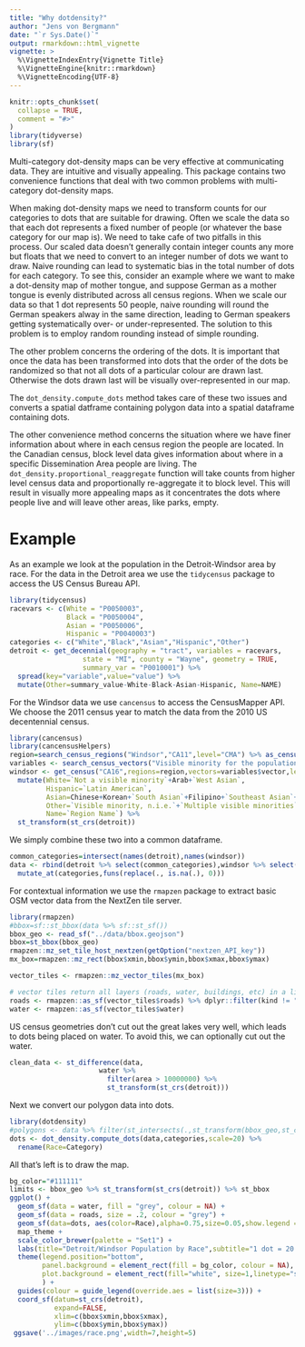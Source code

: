```yaml
---
title: "Why dotdensity?"
author: "Jens von Bergmann"
date: "`r Sys.Date()`"
output: rmarkdown::html_vignette
vignette: >
  %\VignetteIndexEntry{Vignette Title}
  %\VignetteEngine{knitr::rmarkdown}
  %\VignetteEncoding{UTF-8}
---
```


```r
knitr::opts_chunk$set(
  collapse = TRUE,
  comment = "#>"
)
library(tidyverse)
library(sf)
```

Multi-category dot-density maps can be very effective at communicating data. They are intuitive and visually appealing. This package contains two convenience functions that deal with two common problems with multi-category dot-density maps.

When making dot-density maps we need to transform counts for our categories to dots that are suitable for drawing. Often we scale the data so that each dot represents a fixed number of people (or whatever the base category for our map is). We need to take cafe of two pitfalls in this process. Our scaled data doesn't generally contain integer counts any more but floats that we need to convert to an integer number of dots we want to draw. Naive rounding can lead to systematic bias in the total number of dots for each category. To see this, consider an example where we want to make a dot-density map of mother tongue, and suppose German as a mother tongue is evenly distributed across all census regions. When we scale our data so that 1 dot represents 50 people, naive rounding will round the German speakers alway in the same direction, leading to German speakers getting systematically over- or under-represented. The solution to this problem is to employ random rounding instead of simple rounding.

The other problem concerns the ordering of the dots. It is important that once the data has been transformed into dots that the order of the dots be randomized so that not all dots of a particular colour are drawn last. Otherwise the dots drawn last will be visually over-represented in our map.

The `dot_density.compute_dots` method takes care of these two issues and converts a spatial datframe containing polygon data into a spatial dataframe containing dots.

The other convenience method concerns the situation where we have finer information about where in each census region the people are located. In the Canadian census, block level data gives information about where in a specific Dissemination Area people are living. The `dot_density.proportional_reaggregate` function will take counts from higher level census data and proportionally re-aggregate it to block level. This will result in visually more appealing maps as it concentrates the dots where people live and will leave other areas, like parks, empty.

# Example
As an example we look at the population in the Detroit-Windsor area by race. For the data in the Detroit area we use the `tidycensus` package to access the US Census Bureau API.

```r
library(tidycensus)
racevars <- c(White = "P0050003", 
              Black = "P0050004", 
              Asian = "P0050006", 
              Hispanic = "P0040003")
categories <- c("White","Black","Asian","Hispanic","Other")
detroit <- get_decennial(geography = "tract", variables = racevars, 
                  state = "MI", county = "Wayne", geometry = TRUE,
                  summary_var = "P0010001") %>%
  spread(key="variable",value="value") %>%
  mutate(Other=summary_value-White-Black-Asian-Hispanic, Name=NAME)
```
For the Windsor data we use `cancensus` to access the CensusMapper API. We choose the 2011 census year to match the data from the 2010 US decentennial census.

```r
library(cancensus)
library(cancensusHelpers)
region=search_census_regions("Windsor","CA11",level="CMA") %>% as_census_region_list()
variables <- search_census_vectors("Visible minority for the population in private households","CA16","Total") %>% child_census_vectors(leaves_only=TRUE)
windsor <- get_census("CA16",regions=region,vectors=variables$vector,level="DA",labels="short",geo_format="sf") %>% detail_labels %>%
  mutate(White=`Not a visible minority`+Arab+`West Asian`,
         Hispanic=`Latin American`,
         Asian=Chinese+Korean+`South Asian`+Filipino+`Southeast Asian`+Japanese,
         Other=`Visible minority, n.i.e.`+`Multiple visible minorities`,
         Name=`Region Name`) %>%
  st_transform(st_crs(detroit))
```

We simply combine these two into a common dataframe.

```r
common_categories=intersect(names(detroit),names(windsor))
data <- rbind(detroit %>% select(common_categories),windsor %>% select(common_categories)) %>% 
  mutate_at(categories,funs(replace(., is.na(.), 0)))
```

For contextual information we use the `rmapzen` package to extract basic OSM vector data from the NextZen tile server.

```r
library(rmapzen)
#bbox=sf::st_bbox(data %>% sf::st_sf())
bbox_geo <- read_sf("../data/bbox.geojson")
bbox=st_bbox(bbox_geo)
rmapzen::mz_set_tile_host_nextzen(getOption("nextzen_API_key"))
mx_box=rmapzen::mz_rect(bbox$xmin,bbox$ymin,bbox$xmax,bbox$ymax)

vector_tiles <- rmapzen::mz_vector_tiles(mx_box) 

# vector tiles return all layers (roads, water, buildings, etc) in a list
roads <- rmapzen::as_sf(vector_tiles$roads) %>% dplyr::filter(kind != "ferry")
water <- rmapzen::as_sf(vector_tiles$water)
```

US census geometries don't cut out the great lakes very well, which leads to dots being placed on water. To avoid this, we can optionally cut out the water.
```r
clean_data <- st_difference(data,
                      water %>%
                        filter(area > 10000000) %>%
                        st_transform(st_crs(detroit))) 
```

Next we convert our polygon data into dots.
```r
library(dotdensity)
#polygons <- data %>% filter(st_intersects(.,st_transform(bbox_geo,st_crs(detroit)),sparse=FALSE)) # reduce computations
dots <- dot_density.compute_dots(data,categories,scale=20) %>%
  rename(Race=Category)
```


All that's left is to draw the map.

```r
bg_color="#111111"
limits <- bbox_geo %>% st_transform(st_crs(detroit)) %>% st_bbox
ggplot() + 
  geom_sf(data = water, fill = "grey", colour = NA) +
  geom_sf(data = roads, size = .2, colour = "grey") +
  geom_sf(data=dots, aes(color=Race),alpha=0.75,size=0.05,show.legend = "point") +
  map_theme +
  scale_color_brewer(palette = "Set1") +
  labs(title="Detroit/Windsor Population by Race",subtitle="1 dot = 20 people") +
  theme(legend.position="bottom",
        panel.background = element_rect(fill = bg_color, colour = NA),
        plot.background = element_rect(fill="white", size=1,linetype="solid",color=text_color)
        ) + 
  guides(colour = guide_legend(override.aes = list(size=3))) +
  coord_sf(datum=st_crs(detroit),
           expand=FALSE,
           xlim=c(bbox$xmin,bbox$xmax),
           ylim=c(bbox$ymin,bbox$ymax))
 ggsave('../images/race.png',width=7,height=5) 
```

